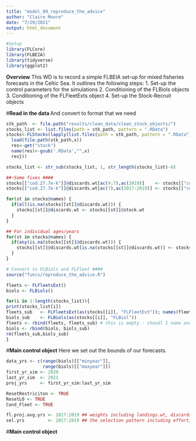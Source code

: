 ```yaml
---
title: "model_09_reproduce_the_advice"
author: "Claire Moore"
date: "7/29/2021"
output: html_document
---
```



```r
#Setup
library(FLCore)
library(FLBEIA)
library(tidyverse)
library(ggplot2)
```

__Overview__
This WD is to record a simple FLBEIA set-up for mixed fisheries forecasts in the Celtic Sea. It outlines the
following steps:
1. Set-up the control parameters for the simulations
2. Conditioning of the FLBiols objects
3. Conditioning of the FLFleetExts object
4. Set-up the Stock-Recruit objects

#__Read in the data __
And convert to format that we need
```r
stk_path  <- file.path("results/clean_data/clean_stock_objects/")
stocks_list <- list.files(path = stk_path, pattern = ".RData")
stocks<-FLStocks(lapply(list.files(path = stk_path, pattern = ".RData"),function(x){
  load(file.path(stk_path,x))
  res<-get("stock")
  name(res)<-gsub('.RData',"",x)
  res}))

stocks_list <- str_sub(stocks_list, 1, str_length(stocks_list)-6)

##~Some fixes ####
stocks[["cod.27.7e-k"]]@discards.wt[ac(4:7),ac(2019)]    <- stocks[["cod.27.7e-k"]]@discards.wt[ac(4:7),ac(2018)]
stocks[["cod.27.7e-k"]]@discards.wt[ac(7),ac(2017:2019)] <- stocks[["cod.27.7e-k"]]@discards.wt[ac(7),ac(2012)] ## last year of discard rate at age 7

for(st in stocks@names) {
  if(all(is.na(stocks[[st]]@discards.wt))) {
    stocks[[st]]@discards.wt <- stocks[[st]]@stock.wt
  }
}

## For individual ages/years
for(st in stocks@names) {
  if(any(is.na(stocks[[st]]@discards.wt))) {
    stocks[[st]]@discards.wt[is.na(stocks[[st]]@discards.wt)] <- stocks[[st]]@stock.wt[is.na(stocks[[st]]@discards.wt)]
  }
}

# Convert to FLBiols and FLFleet ####
source("funcs/reproduce_the_advice.R")

fleets <- FLFleetsExt()
biols <- FLBiols()

for(i in 1:length(stocks_list)){
print(stocks_list[i])
fleets_sub   <- FLFleetsExt(as(stocks[[i]], "FLFleetExt")); names(fleets)
biols_sub    <- FLBiols(as(stocks[[i]], "FLBiol"))
fleets <- rbind(fleets, fleets_sub) # this is empty - shoudl I name and fill wih zeros
biols <- rbind(biols, biols_sub)
rm(fleets_sub,biols_sub)
}

```

#__Main control object__
Here we set out the bounds of our forecasts.
```r
data_yrs <- c(range(biols)[["minyear"]],
              range(biols)[["maxyear"]])
first_yr_sim <- 2020 
last_yr_sim  <- 2021
proj_yrs     <- first_yr_sim:last_yr_sim

ResetRestriciton <- TRUE
ResetLO <- TRUE
Cond_Fleet <- TRUE

fl.proj.avg.yrs <- 2017:2019 ## weights including landings.wt, discards.wt
sel.yrs         <- 2017:2019 ## the selection pattern including effort, effshare, catch.q, landings.sel, discards.sel
```


#__Main control object__


